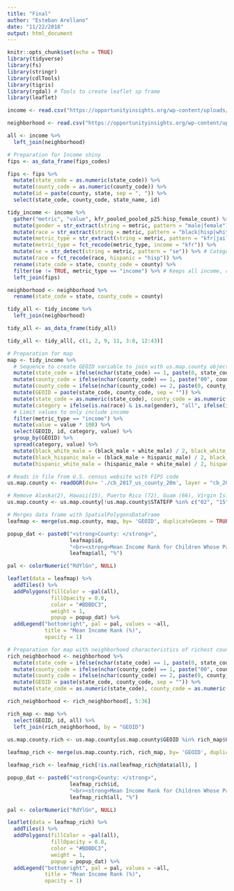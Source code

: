 ```yaml
---
title: "Final"
author: "Esteban Arellano"
date: "11/22/2018"
output: html_document
---
```


```r
knitr::opts_chunk$set(echo = TRUE)
library(tidyverse)
library(fs)
library(stringr)
library(cdlTools)
library(tigris)
library(rgdal) # Tools to create leaflet sp frame
library(leaflet)

income <- read.csv("https://opportunityinsights.org/wp-content/uploads/2018/10/county_outcomes_simple.csv")

neighborhood <- read.csv("https://opportunityinsights.org/wp-content/uploads/2018/10/cty_covariates.csv")

all <- income %>%
  left_join(neighborhood)

```

```r
# Preparation for Income shiny
fips <- as_data_frame(fips_codes)

fips <- fips %>%
  mutate(state_code = as.numeric(state_code)) %>%
  mutate(county_code = as.numeric(county_code)) %>%
  mutate(id = paste(county, state, sep = ", ")) %>%
  select(state_code, county_code, state_name, id)

tidy_income <- income %>%
  gather("metric", "value", kfr_pooled_pooled_p25:hisp_female_count) %>%
  mutate(gender = str_extract(string = metric, pattern = "male|female")) %>%
  mutate(race = str_extract(string = metric, pattern = "black|hisp|white")) %>%
  mutate(metric_type = str_extract(string = metric, pattern = "kfr|jail|count")) %>%
  mutate(metric_type = fct_recode(metric_type, income = "kfr")) %>%
  mutate(se = str_detect(string = metric, pattern = "se")) %>% # Categories standard error income values
  mutate(race = fct_recode(race, hispanic = "hisp")) %>%
  rename(state_code = state, county_code = county) %>%
  filter(se != TRUE, metric_type == "income") %>% # Keeps all income, removes standard errors
  left_join(fips)

neighborhood <- neighborhood %>%
  rename(state_code = state, county_code = county)

tidy_all <- tidy_income %>%
  left_join(neighborhood)

tidy_all <- as_data_frame(tidy_all)

tidy_all <- tidy_all[, c(1, 2, 9, 11, 3:8, 12:43)]
```

```r
# Preparation for map
map <- tidy_income %>%
  # Sequence to create GEOID variable to join with us.map.county object
  mutate(state_code = ifelse(nchar(state_code) == 1, paste(0, state_code, sep = ""), state_code)) %>%
  mutate(county_code = ifelse(nchar(county_code) == 1, paste("00", county_code, sep = ""), county_code)) %>%
  mutate(county_code = ifelse(nchar(county_code) == 2, paste(0, county_code, sep = ""), county_code)) %>%
  mutate(GEOID = paste(state_code, county_code, sep = "")) %>%
  mutate(state_code = as.numeric(state_code), county_code = as.numeric(county_code)) %>%
  mutate(category = ifelse(is.na(race) & is.na(gender), "all", ifelse(is.na(race), paste("all", gender, sep = "_"), ifelse(is.na(gender), paste("all", race, sep = "_"), paste(race, gender, sep = "_"))))) %>%
  # Limit values to only include income
  filter(metric_type == "income") %>%
  mutate(value = value * 100) %>%
  select(GEOID, id, category, value) %>%
  group_by(GEOID) %>%
  spread(category, value) %>%
  mutate(black_white_male = (black_male + white_male) / 2, black_white_female = (black_female + white_female) / 2, all_black_white = (all_black + all_white) / 2) %>%
  mutate(black_hispanic_male = (black_male + hispanic_male) / 2, black_hispanic_female = (black_female + hispanic_female) / 2, all_black_hispanic = (all_black + all_hispanic) / 2) %>%
  mutate(hispanic_white_male = (hispanic_male + white_male) / 2, hispanic_white_female = (hispanic_female + white_female) / 2, all_hispanic_white = (all_hispanic + all_white) / 2)

# Reads in file from U.S. census website with FIPS code
us.map.county <- readOGR(dsn= './cb_2017_us_county_20m', layer = "cb_2017_us_county_20m", stringsAsFactors = FALSE)

# Remove Alaska(2), Hawaii(15), Puerto Rico (72), Guam (66), Virgin Islands (78), American Samoa (60) Mariana Islands (69), Micronesia (64), Marshall Islands (68), Palau (70), Minor Islands (74)
us.map.county <- us.map.county[!us.map.county$STATEFP %in% c("02", "15", "72", "66", "78", "60", "69","64", "68", "70", "74", "81", "84", "86", "87", "89", "71", "76","95", "79"),]

# Merges data frame with SpatialPolygonsDataFrame
leafmap <- merge(us.map.county, map, by= 'GEOID', duplicateGeoms = TRUE)

popup_dat <- paste0("<strong>County: </strong>",
                    leafmap$id,
                    "<br><strong>Mean Income Rank for Children Whose Parents Were at 25th Percentile: </strong>",
                    leafmap$all, "%")

pal <- colorNumeric("RdYlGn", NULL)

leaflet(data = leafmap) %>% 
  addTiles() %>%
  addPolygons(fillColor = ~pal(all),
              fillOpacity = 0.8,
              color = "#BDBDC3",
              weight = 1,
              popup = popup_dat) %>%
  addLegend("bottomright", pal = pal, values = ~all,
            title = "Mean Income Rank (%)",
            opacity = 1)
```

```r
# Preparation for map with neighborhood characteristics of richest counties
rich_neighborhood <- neighborhood %>%
  mutate(state_code = ifelse(nchar(state_code) == 1, paste(0, state_code, sep = ""), state_code)) %>%
  mutate(county_code = ifelse(nchar(county_code) == 1, paste("00", county_code, sep = ""), county_code)) %>%
  mutate(county_code = ifelse(nchar(county_code) == 2, paste(0, county_code, sep = ""), county_code)) %>%
  mutate(GEOID = paste(state_code, county_code, sep = "")) %>%
  mutate(state_code = as.numeric(state_code), county_code = as.numeric(county_code)) 

rich_neighborhood <- rich_neighborhood[, 5:36]

rich_map <- map %>%
  select(GEOID, id, all) %>%
  left_join(rich_neighborhood, by = "GEOID")
  
us.map.county.rich <- us.map.county[us.map.county$GEOID %in% rich_map$GEOID,]

leafmap_rich <- merge(us.map.county.rich, rich_map, by= 'GEOID', duplicateGeoms = TRUE)

leafmap_rich <- leafmap_rich[!is.na(leafmap_rich@data$all), ]

popup_dat <- paste0("<strong>County: </strong>",
                    leafmap_rich$id,
                    "<br><strong>Mean Income Rank for Children Whose Parents Were at 25th Percentile: </strong>",
                    leafmap_rich$all, "%")

pal <- colorNumeric("RdYlGn", NULL)

leaflet(data = leafmap_rich) %>% 
  addTiles() %>%
  addPolygons(fillColor = ~pal(all),
              fillOpacity = 0.8,
              color = "#BDBDC3",
              weight = 1,
              popup = popup_dat) %>%
  addLegend("bottomright", pal = pal, values = ~all,
            title = "Mean Income Rank (%)",
            opacity = 1)
```

